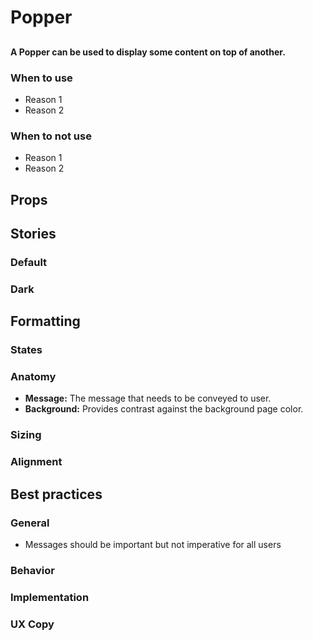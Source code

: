 
# Popper

##

<h4>
  A Popper can be used to display some content on top of another.
</h4>

<Preview>
  <Story id="design-system-popper" />
</Preview>

### When to use 
- Reason 1
- Reason 2

### When to not use
- Reason 1
- Reason 2

## Props

<ArgsTable of={Popper} />


## Stories

### Default

<Preview>
  <Story id="design-system-popper--default" />
</Preview>

### Dark

<Preview>
  <Story id="design-system-popper--dark" />
</Preview>


## Formatting

### States

### Anatomy 
- **Message:** The message that needs to be conveyed to user. 
- **Background:** Provides contrast against the background page color. 

### Sizing

### Alignment


## Best practices

### General
- Messages should be important but not imperative for all users 

### Behavior

### Implementation

### UX Copy
